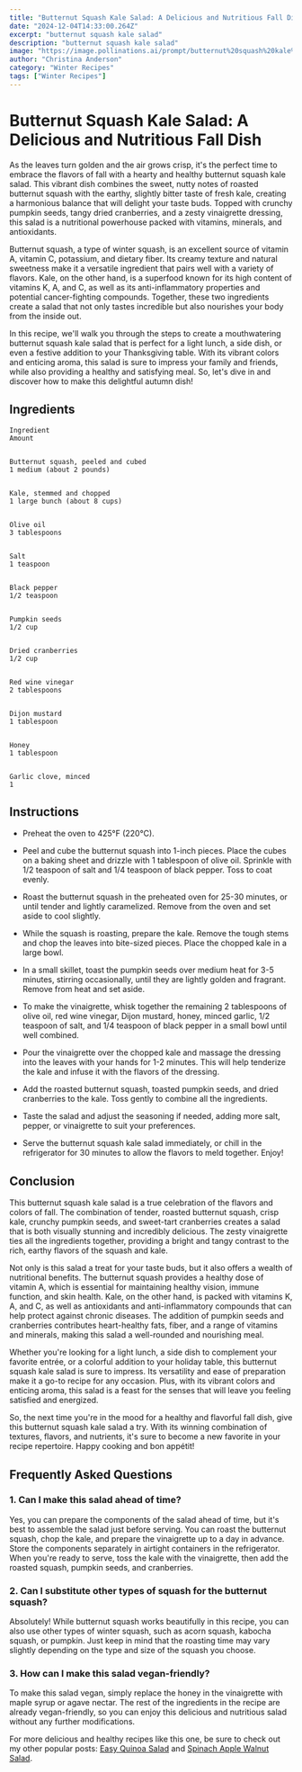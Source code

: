 ```yaml
---
title: "Butternut Squash Kale Salad: A Delicious and Nutritious Fall Dish"
date: "2024-12-04T14:33:00.264Z"
excerpt: "butternut squash kale salad"
description: "butternut squash kale salad"
image: "https://image.pollinations.ai/prompt/butternut%20squash%20kale%20salad%2C%20realistic%20photo%2C%20high%20quality%2C%204k?width=1024&height=1024&nologo=true"
author: "Christina Anderson"
category: "Winter Recipes"
tags: ["Winter Recipes"]
---
```


# Butternut Squash Kale Salad: A Delicious and Nutritious Fall Dish


As the leaves turn golden and the air grows crisp, it's the perfect time to embrace the flavors of fall with a hearty and healthy butternut squash kale salad. This vibrant dish combines the sweet, nutty notes of roasted butternut squash with the earthy, slightly bitter taste of fresh kale, creating a harmonious balance that will delight your taste buds. Topped with crunchy pumpkin seeds, tangy dried cranberries, and a zesty vinaigrette dressing, this salad is a nutritional powerhouse packed with vitamins, minerals, and antioxidants.



Butternut squash, a type of winter squash, is an excellent source of vitamin A, vitamin C, potassium, and dietary fiber. Its creamy texture and natural sweetness make it a versatile ingredient that pairs well with a variety of flavors. Kale, on the other hand, is a superfood known for its high content of vitamins K, A, and C, as well as its anti-inflammatory properties and potential cancer-fighting compounds. Together, these two ingredients create a salad that not only tastes incredible but also nourishes your body from the inside out.



In this recipe, we'll walk you through the steps to create a mouthwatering butternut squash kale salad that is perfect for a light lunch, a side dish, or even a festive addition to your Thanksgiving table. With its vibrant colors and enticing aroma, this salad is sure to impress your family and friends, while also providing a healthy and satisfying meal. So, let's dive in and discover how to make this delightful autumn dish!



## Ingredients





  
    Ingredient
    Amount
  
  
    Butternut squash, peeled and cubed
    1 medium (about 2 pounds)
  
  
    Kale, stemmed and chopped
    1 large bunch (about 8 cups)
  
  
    Olive oil
    3 tablespoons
  
  
    Salt
    1 teaspoon
  
  
    Black pepper
    1/2 teaspoon
  
  
    Pumpkin seeds
    1/2 cup
  
  
    Dried cranberries
    1/2 cup
  
  
    Red wine vinegar
    2 tablespoons
  
  
    Dijon mustard
    1 tablespoon
  
  
    Honey
    1 tablespoon
  
  
    Garlic clove, minced
    1
  




## Instructions



  - Preheat the oven to 425°F (220°C).

  - Peel and cube the butternut squash into 1-inch pieces. Place the cubes on a baking sheet and drizzle with 1 tablespoon of olive oil. Sprinkle with 1/2 teaspoon of salt and 1/4 teaspoon of black pepper. Toss to coat evenly.

  - Roast the butternut squash in the preheated oven for 25-30 minutes, or until tender and lightly caramelized. Remove from the oven and set aside to cool slightly.

  - While the squash is roasting, prepare the kale. Remove the tough stems and chop the leaves into bite-sized pieces. Place the chopped kale in a large bowl.

  - In a small skillet, toast the pumpkin seeds over medium heat for 3-5 minutes, stirring occasionally, until they are lightly golden and fragrant. Remove from heat and set aside.

  - To make the vinaigrette, whisk together the remaining 2 tablespoons of olive oil, red wine vinegar, Dijon mustard, honey, minced garlic, 1/2 teaspoon of salt, and 1/4 teaspoon of black pepper in a small bowl until well combined.

  - Pour the vinaigrette over the chopped kale and massage the dressing into the leaves with your hands for 1-2 minutes. This will help tenderize the kale and infuse it with the flavors of the dressing.

  - Add the roasted butternut squash, toasted pumpkin seeds, and dried cranberries to the kale. Toss gently to combine all the ingredients.

  - Taste the salad and adjust the seasoning if needed, adding more salt, pepper, or vinaigrette to suit your preferences.

  - Serve the butternut squash kale salad immediately, or chill in the refrigerator for 30 minutes to allow the flavors to meld together. Enjoy!



## Conclusion


This butternut squash kale salad is a true celebration of the flavors and colors of fall. The combination of tender, roasted butternut squash, crisp kale, crunchy pumpkin seeds, and sweet-tart cranberries creates a salad that is both visually stunning and incredibly delicious. The zesty vinaigrette ties all the ingredients together, providing a bright and tangy contrast to the rich, earthy flavors of the squash and kale.



Not only is this salad a treat for your taste buds, but it also offers a wealth of nutritional benefits. The butternut squash provides a healthy dose of vitamin A, which is essential for maintaining healthy vision, immune function, and skin health. Kale, on the other hand, is packed with vitamins K, A, and C, as well as antioxidants and anti-inflammatory compounds that can help protect against chronic diseases. The addition of pumpkin seeds and cranberries contributes heart-healthy fats, fiber, and a range of vitamins and minerals, making this salad a well-rounded and nourishing meal.



Whether you're looking for a light lunch, a side dish to complement your favorite entrée, or a colorful addition to your holiday table, this butternut squash kale salad is sure to impress. Its versatility and ease of preparation make it a go-to recipe for any occasion. Plus, with its vibrant colors and enticing aroma, this salad is a feast for the senses that will leave you feeling satisfied and energized.



So, the next time you're in the mood for a healthy and flavorful fall dish, give this butternut squash kale salad a try. With its winning combination of textures, flavors, and nutrients, it's sure to become a new favorite in your recipe repertoire. Happy cooking and bon appétit!



## Frequently Asked Questions


### 1. Can I make this salad ahead of time?


Yes, you can prepare the components of the salad ahead of time, but it's best to assemble the salad just before serving. You can roast the butternut squash, chop the kale, and prepare the vinaigrette up to a day in advance. Store the components separately in airtight containers in the refrigerator. When you're ready to serve, toss the kale with the vinaigrette, then add the roasted squash, pumpkin seeds, and cranberries.



### 2. Can I substitute other types of squash for the butternut squash?


Absolutely! While butternut squash works beautifully in this recipe, you can also use other types of winter squash, such as acorn squash, kabocha squash, or pumpkin. Just keep in mind that the roasting time may vary slightly depending on the type and size of the squash you choose.



### 3. How can I make this salad vegan-friendly?


To make this salad vegan, simply replace the honey in the vinaigrette with maple syrup or agave nectar. The rest of the ingredients in the recipe are already vegan-friendly, so you can enjoy this delicious and nutritious salad without any further modifications.



For more delicious and healthy recipes like this one, be sure to check out my other popular posts: [Easy Quinoa Salad](https://healthystack.com/easy-quinoa-salad/) and [Spinach Apple Walnut Salad](https://healthystack.com/spinach-apple-walnut-salad-recipe/).

